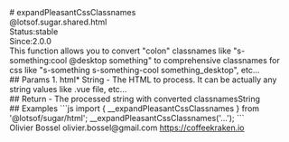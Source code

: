 <div class="docmap-mdx">
# expandPleasantCssClassnames
<div class="_namespace">@lotsof.sugar.shared.html</div>
<div class="_metas">
<div class="_status"><span class="_status-label">Status:</span><span class="_status-value -stable">stable</span></div>
<div class="_since"><span class="_since-label">Since:</span><span class="_since-value">2.0.0</span></div>
</div>
<div class="_description">
This function allows you to convert "colon" classnames like "s-something:cool @desktop something"
to comprehensive classnames for css like "s-something s-something-cool something_desktop", etc...
</div>
<div class="_params">
## Params
1. <span class="_name">html<span class="_required">*</span></span><span class="_default"></span> <span class="_type">String</span>
   - The HTML to process. It can be actually any string values like .vue file, etc...
</div>
<div class="_return">
## Return
- <span class="_description">The processed string with converted classnames</span><span class="_default"></span><span class="_type">String</span>
</div>
<div class="_examples">
## Examples
```js
import { __expandPleasantCssClassnames } from '@lotsof/sugar/html';
__expandPleasantCssClassnames('...');
```
</div>
<div class="_author">
<span class="_name">Olivier Bossel</span>
<span class="_email">olivier.bossel@gmail.com</span>
<a href="https://coffeekraken.io" target="_blank" class="_url">https://coffeekraken.io</a>
</div>
</div>